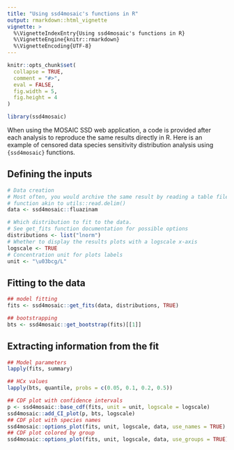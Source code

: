 ```yaml
---
title: "Using ssd4mosaic's functions in R"
output: rmarkdown::html_vignette
vignette: >
  %\VignetteIndexEntry{Using ssd4mosaic's functions in R}
  %\VignetteEngine{knitr::rmarkdown}
  %\VignetteEncoding{UTF-8}
---
```


```r
knitr::opts_chunk$set(
  collapse = TRUE,
  comment = "#>",
  eval = FALSE,
  fig.width = 5,
  fig.height = 4
)
```

```r
library(ssd4mosaic)
```

When using the MOSAIC SSD web application, a code is provided after each
analysis to reproduce the same results directly in R. Here is an example of
censored data species sensitivity distribution analysis using `{ssd4mosaic}`
functions.

## Defining the inputs
```r
# Data creation
# Most often, you would archive the same result by reading a table file with a
# function akin to utils::read.delim()
data <- ssd4mosaic::fluazinam

# Which distribution to fit to the data.
# See get_fits function documentation for possible options
distributions <- list("lnorm")
# Whether to display the results plots with a logscale x-axis
logscale <- TRUE
# Concentration unit for plots labels
unit <- "\u03bcg/L"
```

## Fitting to the data
```r
## model fitting
fits <- ssd4mosaic::get_fits(data, distributions, TRUE)

## bootstrapping
bts <- ssd4mosaic::get_bootstrap(fits)[[1]]
```

## Extracting information from the fit
```r
## Model parameters
lapply(fits, summary)

## HCx values
lapply(bts, quantile, probs = c(0.05, 0.1, 0.2, 0.5))
```

```r
## CDF plot with confidence intervals
p <- ssd4mosaic::base_cdf(fits, unit = unit, logscale = logscale)
ssd4mosaic::add_CI_plot(p, bts, logscale)
## CDF plot with species names
ssd4mosaic::options_plot(fits, unit, logscale, data, use_names = TRUE)
## CDF plot colored by group
ssd4mosaic::options_plot(fits, unit, logscale, data, use_groups = TRUE)
```

